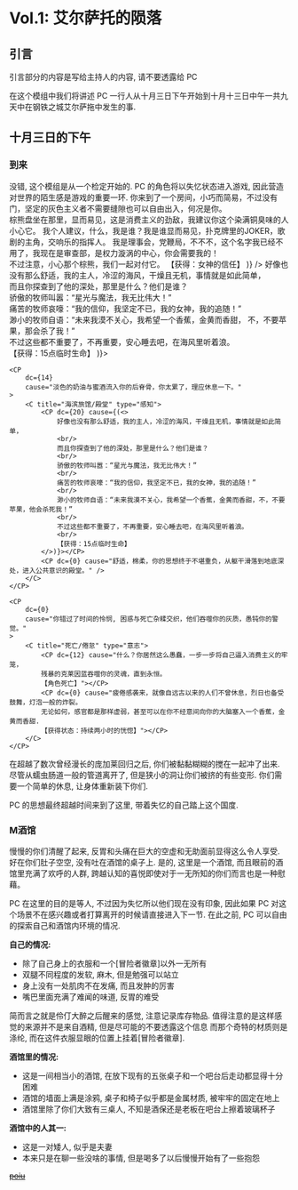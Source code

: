 # Vol.1: 艾尔萨托的陨落

## 引言

<A severity="error"> 引言部分的内容是写给主持人的内容, 请不要透露给 PC </A>

在这个模组中我们将讲述 PC 一行人从十月三日下午开始到十月十三日中午一共九天中在钢铁之城艾尔萨拖中发生的事.

## 十月三日的下午

### 到来<DCP/>

<A severity="info">
    没错, 这个模组是从一个检定开始的. PC 的角色将以失忆状态进入游戏,
    因此营造对世界的陌生感是游戏的重要一环.
</A>

<C title="理事会/奶油与蜜酒/时间的连续性" type="智力">
    <CP
        dc={22}
        cause="你来了，理事。会在等你，你进入了禁区，这里的恩格斯系数太高了，你会不堪贫困。
    文化符号是好的，借贷，消费，在干枯的社会里你应当创造唯一的资源——债权。"
    >
        <D title="你/你们打算离开这里吗?">
            <DP title="不打算离开">
                <C title="灰色主义/蠢货" type="">
                    <CP dc={10} cause="我愚昧无知的主人，我为你的无知可耻，真是自不量力。
                    【受到一点智慧伤害】" />
                    <CP dc={0} cause={(<>
                        你来到了一个房间，小巧而简易，不过没有门，坚定的灰色主义者不需要缝隙也可以自由出入，何况是你。
                        <br/>
                        棕熊盘坐在那里，显而易见，这是消费主义的劲敌，我建议你这个染满铜臭味的人小心它。
                        我个人建议，什么，我是谁？我是谁显而易见，扑克牌里的JOKER，歌剧的主角，交响乐的指挥人。
                        我是理事会，党鞭局，不不不，这个名字我已经不用了，我现在是审查部，是权力漩涡的中心，你会需要我的！
                        <br/>
                        不过注意，小心那个棕熊，我们一起对付它。
                        【获得：女神的信任】
                    </>)} />
                </C>
            </DP>
            <DP title="打算离开/其他" cause="访问许可，淡色的奶油与蜜酒流入你的后脊骨，你太累了，理应休息一下。">
                <C title="海滨旅馆/殿堂" type="感知">
                    <CP dc={20} cause={(<>
                        好像也没有那么舒适，我的主人，冷涩的海风，干燥且无机，事情就是如此简单，
                        <br/>
                        而且你探查到了他的深处，那里是什么？他们是谁？
                        <br/>
                        骄傲的牧师叫嚣：“星光与魔法，我无比伟大！”
                        <br/>
                        痛苦的牧师哀嚎：“我的信仰，我坚定不已，我的女神，我的追随！”
                        <br/>
                        渺小的牧师自语：“未来我漠不关心，我希望一个香蕉，金黄而香甜，
                        不，不要苹果，那会杀了我！”
                        <br/>
                        不过这些都不重要了，不再重要，安心睡去吧，在海风里听着浪。
                        <br/>
                        【获得：15点临时生命】
                    </>)}></CP>
                    <CP dc={0} cause="舒适，棉柔，你的思想终于不堪重负，
                    从躯干滑落到地底深处，进入公共意识的殿堂。" />
                </C>
            </DP>
        </D>
    </CP>

    <CP
        dc={14}
        cause="淡色的奶油与蜜酒流入你的后脊骨，你太累了，理应休息一下。"
    >
        <C title="海滨旅馆/殿堂" type="感知">
            <CP dc={20} cause={(<>
                好像也没有那么舒适，我的主人，冷涩的海风，干燥且无机，事情就是如此简单，
                <br/>
                而且你探查到了他的深处，那里是什么？他们是谁？
                <br/>
                骄傲的牧师叫嚣：“星光与魔法，我无比伟大！”
                <br/>
                痛苦的牧师哀嚎：“我的信仰，我坚定不已，我的女神，我的追随！”
                <br/>
                渺小的牧师自语：“未来我漠不关心，我希望一个香蕉，金黄而香甜，不，不要苹果，他会杀死我！”
                <br/>
                不过这些都不重要了，不再重要，安心睡去吧，在海风里听着浪。
                <br/>
                【获得：15点临时生命】
            </>)}></CP>
            <CP dc={0} cause="舒适，棉柔，你的思想终于不堪重负，从躯干滑落到地底深处，进入公共意识的殿堂。" />
        </C>
    </CP>

    <CP
        dc={0}
        cause="你错过了时间的怜悯, 困惑与死亡杂糅交织，他们吞噬你的灰质，愚钝你的警觉。"
    >
        <C title="死亡/倦怠" type="意志">
            <CP dc={12} cause="什么？你居然这么愚蠢，一步一步将自己逼入消费主义的牢笼，
            残暴的克莱因蓝吞噬你的灵魂，直到永恒。
            【角色死亡】"></CP>
            <CP dc={0} cause="疲倦感袭来，就像自远古以来的人们不曾休息，烈日也备受鼓舞，灯泡一般的炸裂。
            无论如何，感官都是那样虚弱，甚至可以在你不经意间向你的大脑塞入一个香蕉，金黄而香甜.
            【获得状态：持续两小时的恍惚】"></CP>
        </C>
    </CP>

</C>

在超越了数次曾经漫长的庞加莱回归之后, 你们被黏黏糊糊的搅在一起冲了出来.
尽管从蠕虫肠道一般的管道离开了, 但是狭小的洞让你们被挤的有些变形.
你们需要一个简单的休息, 让身体重新装下你们.

<A severity="info">
    PC 的思想最终超越时间来到了这里, 带着失忆的自己踏上这个国度.
</A>

### M酒馆

慢慢的你们清醒了起来, 反胃和头痛在巨大的空虚和无助面前显得这么令人享受.
好在你们肚子空空, 没有吐在酒馆的桌子上.
是的, 这里是一个酒馆, 而且眼前的酒馆里充满了欢呼的人群,
跨越认知的喜悦即使对于一无所知的你们而言也是一种慰藉。

<A severity="warning">
    PC 在这里的目的是等人, 不过因为失忆所以他们现在没有印象, 因此如果 PC
    对这个场景不在感兴趣或者打算离开的时候请直接进入下一节. 在此之前, PC
    可以自由的探索自己和酒馆内环境的情况.
</A>

**自己的情况:**

-   除了自己身上的衣服和一个[冒险者徽章]以外一无所有
-   双腿不同程度的发软, 麻木, 但是勉强可以站立
-   身上没有一处肌肉不在发痛, 而且发肿的厉害
-   嘴巴里面充满了难闻的味道, 反胃的难受

<C title="眼前的忽视" type="察觉">
    <CP dc={12} cause="发现身上穿着材质奇特的衣物, 十分坚韧和轻便, 也很舒服." />
    <CP
        dc={0}
        cause="你已经不能再胁持那些失去控制的神经冲动为你做更多的事了."
    />
</C>

<A severity="info">
    简而言之就是伶仃大醉之后醒来的感觉, 注意记录库存物品.
    值得注意的是这样感觉的来源并不是来自酒精, 但是尽可能的不要透露这个信息
    而那个奇特的材质则是涤纶, 而在这件衣服显眼的位置上挂着[冒险者徽章].
</A>

**酒馆里的情况:**

-   这是一间相当小的酒馆, 在放下现有的五张桌子和一个吧台后走动都显得十分困难
-   酒馆的墙面上满是涂鸦, 桌子和椅子似乎都是金属材质, 被牢牢的固定在地上
-   酒馆里除了你们大致有三桌人, 不知是酒保还是老板在吧台上擦着玻璃杯子

<C title="陌生又熟悉" type="察觉">
    <CP
        dc={17}
        cause="这个酒馆的装修, 布置都和你们的认知相距甚远.
    这个房间密闭的不行, 空气是靠一些奇特的栅格口送风;
    墙面上尽管有涂鸦, 但是那奇特的白色材质不同于你们之前见过的任何墙面;
    木头呢? 那些构成你从前一切安全干和习惯的木头呢;
    以及那些玻璃杯, 再高傲的国王也无法拥有这样透明无暇的玻璃杯;
    在所有这些簇拥下你的潜意识确一口咬定这里是一个酒馆?"
    />
    <CP
        dc={0}
        cause="你已经不能再胁持那些失去控制的神经冲动为你做更多的事了."
    />
</C>

**酒馆中的人其一:**

-   这是一对矮人, 似乎是夫妻
-   本来只是在聊一些没啥的事情, 但是喝多了以后慢慢开始有了一些抱怨

<CQ label="水电公司区域" from="M 酒馆的地上" suggestion={1} />
<S label="M酒馆" title="酒水清单" />

[poiu](#M酒馆)
